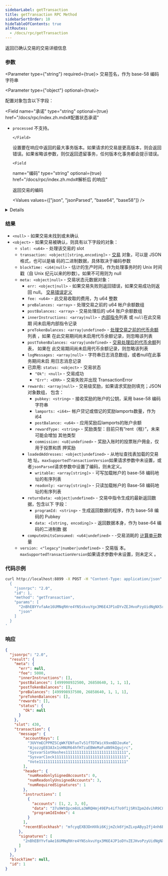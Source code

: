 ```yaml
---
sidebarLabel: getTransaction
title: getTransaction RPC Method
sidebarSortOrder: 10
hideTableOfContents: true
altRoutes:
  - /docs/rpc/getTransaction
---
```


返回已确认交易的交易详细信息

<DocSideBySide>

<DocLeftSide>

### 参数

<Parameter type={"string"} required={true}>
  交易签名，作为 base-58 编码字符串
</Parameter>

<Parameter type={"object"} optional={true}>

配置对象包含以下字段：

  <Field
    name="承诺"
    type="string"
    optional={true}
    href="/docs/rpc/index.zh.mdx#配置状态承诺"
  >

- `processed` 不支持。

      </Field>

  <Field name="maxSupportedTransactionVersion" type="number" optional={true}>
    设置要在响应中返回的最大事务版本。如果请求的交易是更高版本，则会返回错误。如果省略该参数，则仅返回遗留事务，任何版本化事务都会提示错误。
  </Field>

      <Field

  name="编码" type="string" optional={true} href="/docs/rpc/index.zh.mdx#解析后
  的响应"

  >

  返回交易的编码

  <Values values={["json", "jsonParsed", "base64", "base58"]} />

<details>

- `jsonParsed` 编码尝试使用特定于程序的状态解析器在列表中返回更多人类可读和明确
  的数据 `transaction.message.instructions`。
- 如果 `jsonParsed` 请求但找不到解析器，则指令将回退到常规 JSON 编码
  （`accounts`、`data`和`programIdIndex` 字段）。

</details>

</Field>

</Parameter>

### 结果

- `<null>` - 如果交易未找到或未确认
- `<object>` - 如果交易被确认，则具有以下字段的对象：
  - `slot: <u64>` - 处理该交易的 slot
  - `transaction: <object|[string,encoding]>` -
    [交易](/docs/rpc/json-structures.zh#交易) 对象，可以是 JSON 格式，也可以是编
    码的二进制数据，具体取决于编码参数
  - `blockTime: <i64|null>` - 估计的生产时间，作为处理事务时的 Unix 时间戳（自
    Unix 纪元以来的秒数）。如果不可用则为 null
  - `meta: <object|null>` - 交易状态元数据对象：
    - `err: <object|null>` - 如果交易失败则返回错误，如果交易成功则返回 null。
      [交易错误定义](https://docs.rs/solana-sdk/latest/solana_sdk/transaction/enum.TransactionError.html)
    - `fee: <u64>` - 此交易收取的费用，为 u64 整数
    - `preBalances: <array>` - 处理交易之前的 u64 帐户余额数组
    - `postBalances: <array>` - 交易处理后的 u64 账户余额数组
    - `innerInstructions: <array|null>` -
      [内部指令](/docs/rpc/json-structures.zh#内部指令)列表 或 `null`在此交易期
      间未启用内部指令记录
    - `preTokenBalances: <array|undefined>` -
      [处理交易之前的代币余额](/docs/rpc/json-structures.zh#代币余额)列表 ，如果
      在此交易期间尚未启用代币余额记录，则忽略该列表
    - `postTokenBalances: <array|undefined>` -
      [交易处理后的代币余额](/docs/rpc/json-structures.zh#代币余额)列表， 如果在
      此交易期间尚未启用代币余额记录，则忽略该列表
    - `logMessages: <array|null>` - 字符串日志消息数组，或者null在此事务期间未启
      用日志消息记录
    - 已弃用: `status: <object>` - 交易状态
      - `"Ok": <null>` - 交易成功
      - `"Err": <ERR>` - 交易失败并出现 TransactionError
    - `rewards: <array|null>` - 交易级奖励，如果请求奖励则填充；JSON 对象数组，
      包含：
      - `pubkey: <string>` - 接收奖励的账户的公钥，采用 base-58 编码字符串
      - `lamports: <i64>`- 帐户贷记或借记的奖励lamports数量，作为 i64
      - `postBalance: <u64>` - 应用奖励后lamports的账户余额
      - `rewardType: <string>` - 奖励类型：目前只有“rent（租）”，未来可能会增加
        其他类型
      - `commission: <u8|undefined>` - 奖励入账时的投票账户佣金，仅用于投票和质
        押奖励
    - `loadedAddresses: <object|undefined>` - 从地址查找表加载的交易地
      址。`maxSupportedTransactionVersion`如果请求参数中未设置，或
      者`jsonParsed`请求参数中设置了编码，则未定义。
      - `writable: <array[string]>` - 可写加载帐户的 base-58 编码地址的有序列表
      - `readonly: <array[string]>` - 只读加载帐户的 Base-58 编码地址的有序列表
    - `returnData: <object|undefined>` - 交易中指令生成的最新返回数据，包含以下
      字段：
      - `programId: <string>` - 生成返回数据的程序，作为 base-58 编码的 Pubkey
      - `data: <[string, encoding]>` - 返回数据本身，作为 base-64 编码的二进制数
        据
    - `computeUnitsConsumed: <u64|undefined>` - -交易消耗的
      [计算单元](/docs/core/runtime.md#compute-budget)数量
  - `version: <"legacy"|number|undefined>` - 交易版
    本。`maxSupportedTransactionVersion`如果请求参数中未设置，则未定义 。

</DocLeftSide>

<DocRightSide>

### 代码示例

```bash
curl http://localhost:8899 -X POST -H "Content-Type: application/json" -d '
  {
    "jsonrpc": "2.0",
    "id": 1,
    "method": "getTransaction",
    "params": [
      "2nBhEBYYvfaAe16UMNqRHre4YNSskvuYgx3M6E4JP1oDYvZEJHvoPzyUidNgNX5r9sTyN1J9UxtbCXy2rqYcuyuv",
      "json"
    ]
  }
'
```

### 响应

```json
{
  "jsonrpc": "2.0",
  "result": {
    "meta": {
      "err": null,
      "fee": 5000,
      "innerInstructions": [],
      "postBalances": [499998932500, 26858640, 1, 1, 1],
      "postTokenBalances": [],
      "preBalances": [499998937500, 26858640, 1, 1, 1],
      "preTokenBalances": [],
      "rewards": [],
      "status": {
        "Ok": null
      }
    },
    "slot": 430,
    "transaction": {
      "message": {
        "accountKeys": [
          "3UVYmECPPMZSCqWKfENfuoTv51fTDTWicX9xmBD2euKe",
          "AjozzgE83A3x1sHNUR64hfH7zaEBWeMaFuAN9kQgujrc",
          "SysvarS1otHashes111111111111111111111111111",
          "SysvarC1ock11111111111111111111111111111111",
          "Vote111111111111111111111111111111111111111"
        ],
        "header": {
          "numReadonlySignedAccounts": 0,
          "numReadonlyUnsignedAccounts": 3,
          "numRequiredSignatures": 1
        },
        "instructions": [
          {
            "accounts": [1, 2, 3, 0],
            "data": "37u9WtQpcm6ULa3WRQHmj49EPs4if7o9f1jSRVZpm2dvihR9C8jY4NqEwXUbLwx15HBSNcP1",
            "programIdIndex": 4
          }
        ],
        "recentBlockhash": "mfcyqEXB3DnHXki6KjjmZck6YjmZLvpAByy2fj4nh6B"
      },
      "signatures": [
        "2nBhEBYYvfaAe16UMNqRHre4YNSskvuYgx3M6E4JP1oDYvZEJHvoPzyUidNgNX5r9sTyN1J9UxtbCXy2rqYcuyuv"
      ]
    }
  },
  "blockTime": null,
  "id": 1
}
```

</DocRightSide>
</DocSideBySide>
